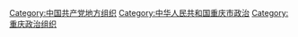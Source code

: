 [[Category:中国共产党地方组织|Category:中国共产党地方组织]]
[[Category:中华人民共和国重庆市政治|Category:中华人民共和国重庆市政治]]
[[Category:重庆政治组织|Category:重庆政治组织]]